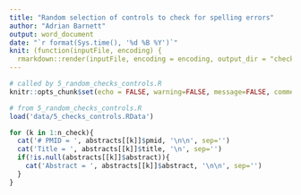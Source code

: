 ```yaml
---
title: "Random selection of controls to check for spelling errors"
author: "Adrian Barnett"
output: word_document
date: "`r format(Sys.time(), '%d %B %Y')`"
knit: (function(inputFile, encoding) {
  rmarkdown::render(inputFile, encoding = encoding, output_dir = "checks") })
---
```


```r
# called by 5_random_checks_controls.R
knitr::opts_chunk$set(echo = FALSE, warning=FALSE, message=FALSE, comment='', dpi=400)

# from 5_random_checks_controls.R
load('data/5_checks_controls.RData')
```

```r
for (k in 1:n_check){
  cat('# PMID = ', abstracts[[k]]$pmid, '\n\n', sep='')
  cat('Title = ', abstracts[[k]]$title, '\n', sep='')
  if(!is.null(abstracts[[k]]$abstract)){
    cat('Abstract = ', abstracts[[k]]$abstract, '\n\n', sep='')
  }
}
```


